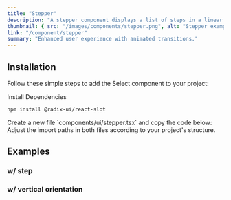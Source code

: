 ```yaml
---
title: "Stepper"
description: "A stepper component displays a list of steps in a linear flow."
thumbnail: { src: "/images/components/stepper.png", alt: "Stepper example" }
link: "/component/stepper"
summary: "Enhanced user experience with animated transitions."
---
```


<ComponentPreview name="stepper-demo" />

## Installation

Follow these simple steps to add the Select component to your project:

<Steps>

<Step>Install Dependencies</Step>

```bash
npm install @radix-ui/react-slot
```

<Step>
    Create a new file `components/ui/stepper.tsx` and copy the code below:
</Step>

<CollapsibleSource name="stepper" />

<Step>
    Adjust the import paths in both files according to your project's structure.
</Step>

</Steps>

## Examples

### w/ step

<ComponentPreview name="stepper-step" />

### w/ vertical orientation

<ComponentPreview name="stepper-vertical" />
